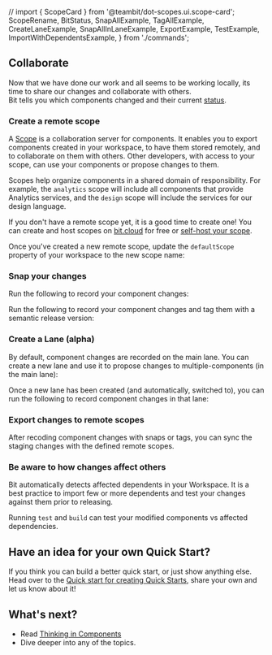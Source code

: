 // import { ScopeCard } from '@teambit/dot-scopes.ui.scope-card';
  ScopeRename,
  BitStatus,
  SnapAllExample,
  TagAllExample,
  CreateLaneExample,
  SnapAllInLaneExample,
  ExportExample,
  TestExample,
  ImportWithDependentsExample,
} from './commands';

## Collaborate

Now that we have done our work and all seems to be working locally, its time to share our changes and collaborate with others.  
Bit tells you which components changed and their current [status](/workspace/workspace-status).

<BitStatus />

### Create a remote scope

A [Scope](/scope/scope-overview) is a collaboration server for components. It enables you to export components created in your workspace, to have them stored remotely, and to collaborate on them with others. Other developers, with access to your scope, can use your components or propose changes to them.

Scopes help organize components in a shared domain of responsibility. For example, the `analytics` scope will include all components that provide Analytics services, and the `design` scope will include the services for our design language.

<!--
Scopes can be created for every responsibility, for example: `wiki` or `design`

On a deeper level, scopes are used to define responsibility over components in the same sense microservices are used to define ownership and boundaries over software services.
On a deeper level, scopes are used to define responsibility since all  -->

<!-- Scopes define ownership on components, as a single team owns the components exported to a scope.
You can host multiple types of components in a scope, from "small" components all the way to frontend apps or microservices.
Earlier we have chosen a default Scope for our workspace. We need to either host our own scope, or use [bit.cloud](https://bit.cloud).  -->

<!-- TODO: @ella Add relavent scope cards here -->

If you don't have a remote scope yet, it is a good time to create one! You can create and host scopes on [bit.cloud](https://bit.cloud) for free
or [self-host your scope](/scope/running-a-scope-server).

<CreateAccount className={centerColumn} />

Once you've created a new remote scope, update the `defaultScope` property of your workspace to the new scope name:

<ScopeRename />

### Snap your changes

Run the following to record your component changes:

<SnapAllExample />

Run the following to record your component changes and tag them with a semantic release version:

<TagAllExample />

### Create a Lane (alpha)

By default, component changes are recorded on the main lane. You can create a new lane and use it to propose changes to multiple-components (in the main lane):

<CreateLaneExample />

Once a new lane has been created (and automatically, switched to), you can run the following to record component changes in that lane:

<SnapAllInLaneExample />

### Export changes to remote scopes

After recoding component changes with snaps or tags, you can sync the staging changes with the defined remote scopes.

<ExportExample />

### Be aware to how changes affect others

Bit automatically detects affected dependents in your Workspace. It is a best practice to import few or more dependents and test
your changes against them prior to releasing.

<ImportWithDependentsExample />

Running `test` and `build` can test your modified components vs affected dependencies.

<TestExample />

<!-- ### Merge -->

## Have an idea for your own Quick Start?

If you think you can build a better quick start, or just show anything else. Head over to the
[Quick start for creating Quick Starts](https://bit.cloud/teambit/bit/quick-start), share your own and let us know about it!

## What's next?

- Read [Thinking in Components](https://bit.dev/docs/thinking-in-components)
- Dive deeper into any of the topics.
